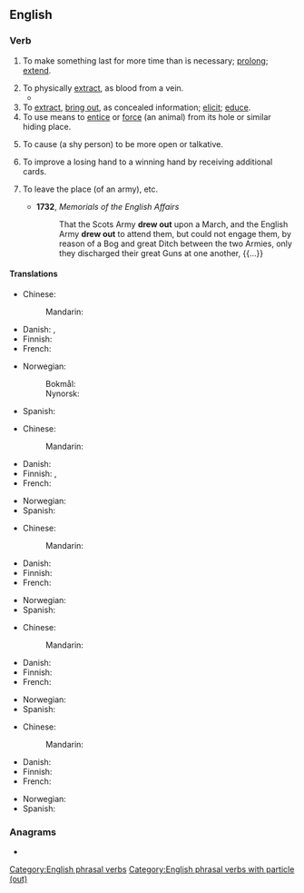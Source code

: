 ==English==

===Verb===
{{en-verb|draws out|drawing out|drew out|drawn out}}

# To make something last for more time than is necessary; [[prolong]]; [[extend]].
#: {{ux|en|It seems the boss tries to '''draw out''' these meetings for as long as possible {{nowrap|just to punish us.}}}}
# To physically [[extract]], as blood from a vein.
#* {{RQ:Jefferies Amateur Poacher|chapter=II|passage=Orion hit a rabbit once; but though sore wounded it got to the bury, and, struggling in, the arrow caught the side of the hole and was '''drawn out'''. Indeed, a nail filed sharp is not of much avail as an arrowhead; you must have it barbed, and that was a little beyond our skill.}}
# To [[extract]], [[bring out]], as concealed information; [[elicit]]; [[educe]].
# To use means to [[entice]] or [[force]] (an animal) from its hole or similar hiding place.
#: {{ux|en|They used raw meat to '''draw''' the beast '''out''' of the cave.}}
# {{lb|en|by extension}} To cause (a shy person) to be more open or talkative.
#: {{ux|en|She's really a neat person if you just take the time to '''draw''' her '''out'''.}}
# {{lb|en|poker}} To improve a losing hand to a winning hand by receiving additional cards.
#: {{ux|en|Jill had a flush on the [[turn]], but Jimmy '''drew out''' by completing a full house on the [[river]].}}
# {{lb|en|obsolete|intransitive}} To leave the place (of an army), etc.
#* '''1732''', ''Memorials of the English Affairs''
#*: That the Scots Army '''drew out''' upon a March, and the English Army '''drew out''' to attend them, but could not engage them, by reason of a Bog and great Ditch between the two Armies, only they discharged their great Guns at one another, {{...}}

====Translations====
{{trans-top|to make something last for more time than is necessary}}
* Chinese:
*: Mandarin: {{t-needed|cmn}}
* Danish: {{t|da|trække ud}}, {{t+|da|forhale}}
* Finnish: {{t|fi|pitkittää}}
* French: {{t|fr|faire durer}}
{{trans-mid}}
* Norwegian:
*: Bokmål: {{t|nb|hale ut}}
*: Nynorsk: {{t|nn|hale ut}}
* Spanish: {{t-needed|es}}
{{trans-bottom}}

{{trans-top|to physically extract}}
* Chinese:
*: Mandarin: {{t-needed|cmn}}
* Danish: {{t|da|trække ud}}
* Finnish: {{t|fi|valuttaa}}, {{t|fi|vuodattaa}}
* French: {{t-needed|fr}}
{{trans-mid}}
* Norwegian: {{t-needed|no}}
* Spanish: {{t-needed|es}}
{{trans-bottom}}

{{trans-top|to extract, bring out}}
* Chinese:
*: Mandarin: {{t-needed|cmn}}
* Danish: {{t|da|trække frem}}
* Finnish: {{t+|fi|paljastaa}}
* French: {{t-needed|fr}}
{{trans-mid}}
* Norwegian: {{t-needed|no}}
* Spanish: {{t+|es|sonsacar}}
{{trans-bottom}}

{{trans-top|to entice or force from a hiding place}}
* Chinese:
*: Mandarin: {{t-needed|cmn}}
* Danish: {{t|da|lokke frem}}
* Finnish: {{t+|fi|houkutella}}
* French: {{t-needed|fr}}
{{trans-mid}}
* Norwegian: {{t-needed|no}}
* Spanish: {{t-needed|es}}
{{trans-bottom}}

{{trans-top|poker: to improve a losing hand}}
* Chinese:
*: Mandarin: {{t-needed|cmn}}
* Danish: {{t|da|trække sig}}
* Finnish: {{t+|fi|parantaa}}
* French: {{t-needed|fr}}
{{trans-mid}}
* Norwegian: {{t-needed|no}}
* Spanish: {{t-needed|es}}
{{trans-bottom}}

===Anagrams===
* {{anagrams|en|a=adortuw|outdraw|outward}}

[[Category:English phrasal verbs]]
[[Category:English phrasal verbs with particle (out)]]